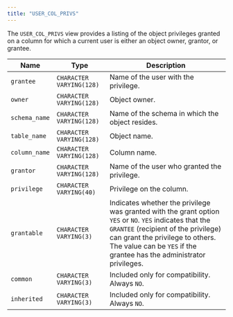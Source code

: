 ```yaml
---
title: "USER_COL_PRIVS"
---
```


<div id="user_col_privs" class="registered_link"></div>

The `USER_COL_PRIVS` view provides a listing of the object privileges granted on a column for which a current user is either an object owner, grantor, or grantee.

| Name          | Type                     | Description                                                                                                                                                                                                                                                         |
| ------------- | ------------------------ | ------------------------------------------------------------------------------------------------------------------------------------------------------------------------------------------------------------------------------------------------------------------- |
| `grantee`     | `CHARACTER VARYING(128)` | Name of the user with the privilege.                                                                                                                                                                                                                                |
| `owner`       | `CHARACTER VARYING(128)` | Object owner.                                                                                                                                                                                                                                                       |
| `schema_name` | `CHARACTER VARYING(128)` | Name of the schema in which the object resides.                                                                                                                                                                                                                     |
| `table_name`  | `CHARACTER VARYING(128)` | Object name.                                                                                                                                                                                                                                                        |
| `column_name` | `CHARACTER VARYING(128)` | Column name.                                                                                                                                                                                                                                                        |
| `grantor`     | `CHARACTER VARYING(128)` | Name of the user who granted the privilege.                                                                                                                                                                                                                         |
| `privilege`   | `CHARACTER VARYING(40)`  | Privilege on the column.                                                                                                                                                                                                                                            |
| `grantable`   | `CHARACTER VARYING(3)`   | Indicates whether the privilege was granted with the grant option `YES` or `NO`. `YES` indicates that the `GRANTEE` (recipient of the privilege) can grant the privilege to others. The value can be `YES` if the grantee has the administrator privileges. |
| `common`      | `CHARACTER VARYING(3)`   | Included only for compatibility. Always `NO`.                                                                                                                                                                                                                       |
| `inherited`   | `CHARACTER VARYING(3)`   | Included only for compatibility. Always `NO`.                                                                                                                                                                                                                       |

